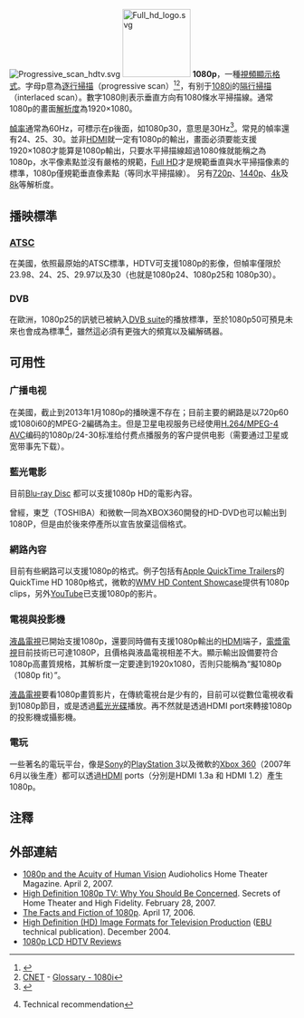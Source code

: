 {{NoteTA
|G1 = IT
|G2 = Movie
|1=zh-cn:分辨率;zh-tw:解析度；zh-hk:解像度;
}}
[[File:Progressive_scan_hdtv.svg|thumb]]
[[File:Full_hd_logo.svg|120px]]
'''1080p'''，一種[[視頻顯示格式|視頻顯示格式]]。字母p意為[[逐行掃描|逐行掃描]]（progressive scan）<ref>{{cite web|url=https://www.afterdawn.com/glossary/term.cfm/1080i|title=1080i - AfterDawn: Glossary of technology terms & acronyms|website=www.afterdawn.com|accessdate=2019-07-13|archive-date=2019-07-12|archive-url=https://web.archive.org/web/20190712091259/https://www.afterdawn.com/glossary/term.cfm/1080i|dead-url=no}}</ref><ref>[[CNET_Networks|CNET]] - [http://reviews.cnet.com/4520-6029_7-5741506-1.html?tag=txt Glossary - 1080i]{{dead link|date=十一月 2017 |bot=InternetArchiveBot }}</ref>，有别于[[1080i|1080i]]的[[隔行掃描|隔行掃描]]（interlaced scan）。數字1080則表示垂直方向有1080條水平掃描線。通常1080p的畫面[[解析度|解析度]]為1920×1080。

[[幀率|幀率]]通常為60Hz，可標示在p後面，如1080p30，意思是30Hz<ref>{{cite web|url=https://www.afterdawn.com/glossary/term.cfm/1080p|title=1080p - AfterDawn: Glossary of technology terms & acronyms|website=www.afterdawn.com|accessdate=2019-07-13|archive-date=2019-07-12|archive-url=https://web.archive.org/web/20190712084551/https://www.afterdawn.com/glossary/term.cfm/1080p|dead-url=no}}</ref>。常見的幀率還有24、25、30。並非[[HDMI|HDMI]]就一定有1080p的輸出，畫面必須要能支援1920×1080才能算是1080p輸出，只要水平掃描線超過1080條就能稱之為1080p，水平像素點並沒有嚴格的規範，[[Full_HD|Full HD]]才是規範垂直與水平掃描像素的標準，1080p僅規範垂直像素點（等同水平掃描線）。
另有[[720p|720p]]、[[1440p|1440p]]、[[4K解析度|4k]]及[[超高畫質電視|8k]]等解析度。

==播映標準==
===[[ATSC|ATSC]]===
在美國，依照最原始的ATSC標準，HDTV可支援1080p的影像，但幀率僅限於23.98、24、25、29.97以及30（也就是1080p24、1080p25和 1080p30）。

===DVB===
在歐洲，1080p25的訊號已被納入[[DVB_suite|DVB suite]]的播放標準，至於1080p50可預見未來也會成為標準<ref name="EBU">{{cite web |title=EBU R115-2005: FUTURE HIGH DEFINITION TELEVISION SYSTEMS |url=http://www.ebu.ch/CMSimages/en/tec_text_r115-2005_tcm6-37869.pdf |format=PDF |author=EBU |publisher=EBU |archiveurl=https://www.webcitation.org/5h5lhSXud?url=http://www.ebu.ch/CMSimages/en/tec_text_r115-2005_tcm6-37869.pdf |archivedate=2009-05-27 |deadurl=no |accessdate=2009-05-24 |date=May 2005 }} Technical recommendation</ref>，雖然這必須有更強大的頻寬以及編解碼器。

==可用性==
===广播电视===
在美國，截止到2013年1月1080p的播映還不存在；目前主要的網路是以720p60或1080i60的MPEG-2編碼為主。但是卫星电视服务已经使用[[H.264/MPEG-4_AVC|H.264/MPEG-4 AVC]]编码的1080p/24-30标准给付费点播服务的客户提供电影（需要通过卫星或宽带事先下载）。

===藍光電影===
目前[[Blu-ray_Disc|Blu-ray Disc]] 都可以支援1080p HD的電影內容。

曾經，東芝（TOSHIBA）和微軟一同為XBOX360開發的HD-DVD也可以輸出到1080P，但是由於後來停產所以宣告放棄這個格式。

===網路內容===
目前有些網路可以支援1080p的格式。例子包括有[http://www.apple.com/trailers/ Apple QuickTime Trailers]{{Wayback|url=http://www.apple.com/trailers/ |date=20080107230748 }}的QuickTime HD 1080p格式，微軟的[https://web.archive.org/web/20080115204936/http://www.microsoft.com/windows/windowsmedia/musicandvideo/hdvideo/contentshowcase.aspx WMV HD Content Showcase]提供有1080p clips，另外[[YouTube|YouTube]]已支援1080p的影片。

===電視與投影機===
[[液晶電視|液晶電視]]已開始支援1080p，還要同時備有支援1080p輸出的[[HDMI|HDMI]]端子，[[電漿電視|電漿電視]]目前技術已可達1080P，且價格與液晶電視相差不大。顯示輸出設備要符合1080p高畫質規格，其解析度一定要達到1920x1080，否則只能稱為“擬1080p（1080p fit）”。

[[液晶電視|液晶電視]]要看1080p畫質影片，在傳統電視台是少有的，目前可以從數位電視收看到1080p節目，或是透過[[藍光光碟|藍光光碟]]播放。再不然就是透過HDMI port來轉接1080p的投影機或攝影機。

===電玩===
一些著名的電玩平台，像是[[Sony|Sony]]的[[PlayStation_3|PlayStation 3]]以及微軟的[[Xbox_360|Xbox 360]]（2007年6月以後生產）都可以透過[[HDMI|HDMI]] ports（分別是HDMI 1.3a 和 HDMI 1.2）產生1080p。

==注釋==
{{reflist}}

== 外部連結 ==
* [http://www.audioholics.com/education/display-formats-technology/1080p-and-the-acuity-of-human-vision 1080p and the Acuity of Human Vision]{{Wayback|url=http://www.audioholics.com/education/display-formats-technology/1080p-and-the-acuity-of-human-vision |date=20100106000620 }} Audioholics Home Theater Magazine. April 2, 2007.
* [https://web.archive.org/web/20090203053307/http://www.hometheaterhifi.com/features/technical-topics/high-definition-1080p-tv-why-you-should-be-concerned.html High Definition 1080p TV: Why You Should Be Concerned]. Secrets of Home Theater and High Fidelity. February 28, 2007.
* [https://web.archive.org/web/20140302111409/http://editorials.teamxbox.com/xbox/1544/The-Facts-and-Fiction-of-1080p/p1/ The Facts and Fiction of 1080p]. April 17, 2006.
* [http://tech.ebu.ch/docs/tech/tech3299.pdf High Definition (HD) Image Formats for Television Production]{{Wayback|url=http://tech.ebu.ch/docs/tech/tech3299.pdf |date=20091229093957 }} ([[European_Broadcasting_Union|EBU]] technical publication). December 2004.
* [https://web.archive.org/web/20130527131233/http://1080p-lcd-hdtv.com/ 1080p LCD HDTV Reviews] 

{{Video formats}}
{{TV resolution}}